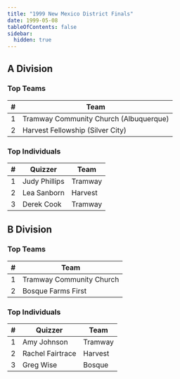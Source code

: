 ```yaml
---
title: "1999 New Mexico District Finals"
date: 1999-05-08
tableOfContents: false
sidebar:
  hidden: true
---
```


## A Division

### Top Teams

|    # | Team                                   |
| ---: | -------------------------------------- |
|    1 | Tramway Community Church (Albuquerque) |
|    2 | Harvest Fellowship (Silver City)       |

### Top Individuals

|    # | Quizzer       | Team    |
| ---: | ------------- | ------- |
|    1 | Judy Phillips | Tramway |
|    2 | Lea Sanborn   | Harvest |
|    3 | Derek Cook    | Tramway |

## B Division

### Top Teams

|    # | Team                     |
| ---: | ------------------------ |
|    1 | Tramway Community Church |
|    2 | Bosque Farms First       |

### Top Individuals

|    # | Quizzer          | Team    |
| ---: | ---------------- | ------- |
|    1 | Amy Johnson      | Tramway |
|    2 | Rachel Fairtrace | Harvest |
|    3 | Greg Wise        | Bosque  |

